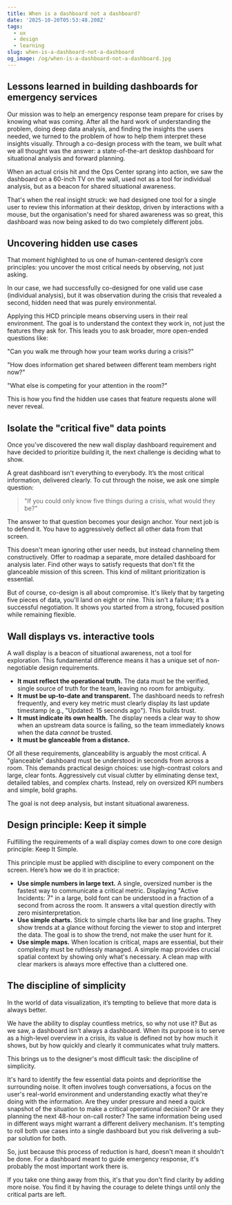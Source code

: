 ```yaml
---
title: When is a dashboard not a dashboard?
date: '2025-10-20T05:53:48.208Z'
tags:
  - ux
  - design
  - learning
slug: when-is-a-dashboard-not-a-dashboard
og_image: /og/when-is-a-dashboard-not-a-dashboard.jpg
---
```

## Lessons learned in building dashboards for emergency services

Our mission was to help an emergency response team prepare for crises by knowing what was coming. After all the hard work of understanding the problem, doing deep data analysis, and finding the insights the users needed, we turned to the problem of how to help them interpret these insights visually. Through a co-design process with the team, we built what we all thought was the answer: a state-of-the-art desktop dashboard for situational analysis and forward planning.

When an actual crisis hit and the Ops Center sprang into action, we saw the dashboard on a 60-inch TV on the wall, used not as a tool for individual analysis, but as a beacon for shared situational awareness.

That's when the real insight struck: we had designed one tool for a single user to review this information at their desktop, driven by interactions with a mouse, but the organisation's need for shared awareness was so great, this dashboard was now being asked to do two completely different jobs.

## Uncovering hidden use cases

That moment highlighted to us one of human-centered design’s core principles: you uncover the most critical needs by observing, not just asking.

In our case, we had successfully co-designed for one valid use case (individual analysis), but it was observation during the crisis that revealed a second, hidden need that was purely environmental.

Applying this HCD principle means observing users in their real environment. The goal is to understand the context they work in, not just the features they ask for. This leads you to ask broader, more open-ended questions like:

"Can you walk me through how your team works during a crisis?"

"How does information get shared between different team members right now?"

"What else is competing for your attention in the room?"

This is how you find the hidden use cases that feature requests alone will never reveal.

## Isolate the "critical five" data points

Once you’ve discovered the new wall display dashboard requirement and have decided to prioritize building it, the next challenge is deciding what to show.

A great dashboard isn't everything to everybody. It’s the most critical information, delivered clearly. To cut through the noise, we ask one simple question:

> "If you could only know five things during a crisis, what would they be?"

The answer to that question becomes your design anchor. Your next job is to defend it. You have to aggressively deflect all other data from that screen.

This doesn't mean ignoring other user needs, but instead channeling them constructively. Offer to roadmap a separate, more detailed dashboard for analysis later. Find other ways to satisfy requests that don't fit the glanceable mission of this screen. This kind of militant prioritization is essential.

But of course, co-design is all about compromise. It's likely that by targeting five pieces of data, you'll land on eight or nine. This isn't a failure; it’s a successful negotiation. It shows you started from a strong, focused position while remaining flexible.

## Wall displays vs. interactive tools

A wall display is a beacon of situational awareness, not a tool for exploration. This fundamental difference means it has a unique set of non-negotiable design requirements.

- **It must reflect the operational truth.** The data must be the verified, single source of truth for the team, leaving no room for ambiguity.
- **It must be up-to-date and transparent.** The dashboard needs to refresh frequently, and every key metric must clearly display its last update timestamp (e.g., "Updated: 15 seconds ago"). This builds trust.
- **It must indicate its own health.** The display needs a clear way to show when an upstream data source is failing, so the team immediately knows when the data *cannot* be trusted.
- **It must be glanceable from a distance.**

Of all these requirements, glanceability is arguably the most critical. A "glanceable" dashboard must be understood in seconds from across a room. This demands practical design choices: use high-contrast colors and large, clear fonts. Aggressively cut visual clutter by eliminating dense text, detailed tables, and complex charts. Instead, rely on oversized KPI numbers and simple, bold graphs.

The goal is not deep analysis, but instant situational awareness.

## Design principle: Keep it simple

Fulfilling the requirements of a wall display comes down to one core design principle: Keep It Simple.

This principle must be applied with discipline to every component on the screen. Here’s how we do it in practice:

- **Use simple numbers in large text.** A single, oversized number is the fastest way to communicate a critical metric. Displaying "Active Incidents: 7" in a large, bold font can be understood in a fraction of a second from across the room. It answers a vital question directly with zero misinterpretation.
- **Use simple charts.** Stick to simple charts like bar and line graphs. They show trends at a glance without forcing the viewer to stop and interpret the data. The goal is to show the trend, not make the user hunt for it.
- **Use simple maps.** When location is critical, maps are essential, but their complexity must be ruthlessly managed. A simple map provides crucial spatial context by showing only what's necessary. A clean map with clear markers is always more effective than a cluttered one.

## The discipline of simplicity

In the world of data visualization, it’s tempting to believe that more data is always better.

We have the ability to display countless metrics, so why not use it? But as we saw, a dashboard isn't always a dashboard. When its purpose is to serve as a high-level overview in a crisis, its value is defined not by how much it shows, but by how quickly and clearly it communicates what truly matters.

This brings us to the designer's most difficult task: the discipline of simplicity.

It's hard to identify the few essential data points and deprioritise the surrounding noise. It often involves tough conversations, a focus on the user's real-world environment and understanding exactly what they're doing with the information. Are they under pressure and need a quick snapshot of the situation to make a critical operational decision? Or are they planning the next 48-hour on-call roster? The same information being used in different ways might warrant a different delivery mechanism. It's tempting to roll both use cases into a single dashboard but you risk delivering a sub-par solution for both.

So, just because this process of reduction is hard, doesn't mean it shouldn't be done. For a dashboard meant to guide emergency response, it's probably the most important work there is.

If you take one thing away from this, it's that you don't find clarity by adding more noise. You find it by having the courage to delete things until only the critical parts are left.
